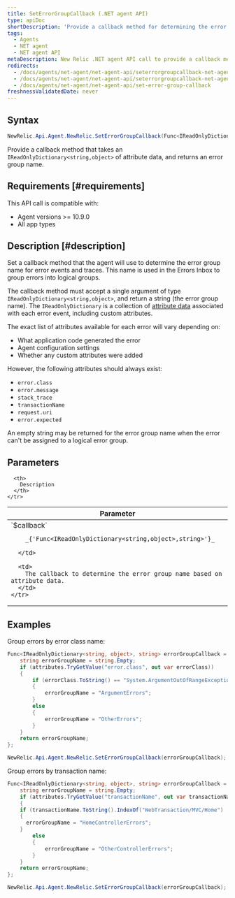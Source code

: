 ```yaml
---
title: SetErrorGroupCallback (.NET agent API)
type: apiDoc
shortDescription: 'Provide a callback method for determining the error group name based on attribute data'
tags:
  - Agents
  - NET agent
  - NET agent API
metaDescription: New Relic .NET agent API call to provide a callback method for determining the error group name for an error, based on attribute data.
redirects:
  - /docs/agents/net-agent/net-agent-api/seterrorgroupcallback-net-agent-api
  - /docs/agents/net-agent/net-agent-api/seterrorgroupcallback-net-agent
  - /docs/agents/net-agent/net-agent-api/set-error-group-callback
freshnessValidatedDate: never
---
```


## Syntax

```cs
NewRelic.Api.Agent.NewRelic.SetErrorGroupCallback(Func<IReadOnlyDictionary<string,object>, string> errorGroupCallback);
```
Provide a callback method that takes an `IReadOnlyDictionary<string,object>` of attribute data, and returns an error group name.

## Requirements [#requirements]

This API call is compatible with:

* Agent versions >= 10.9.0
* All app types

## Description [#description]

Set a callback method that the agent will use to determine the error group name for error events and traces.  This name is used in the Errors Inbox to group errors into logical groups.

The callback method must accept a single argument of type `IReadOnlyDictionary<string,object>`, and return a string (the error group name). The `IReadOnlyDictionary` is a collection of [attribute data](/docs/apm/agents/manage-apm-agents/agent-data/agent-attributes/) associated with each error event, including custom attributes.

The exact list of attributes available for each error will vary depending on:

  * What application code generated the error
  * Agent configuration settings
  * Whether any custom attributes were added

However, the following attributes should always exist:

  * `error.class`
  * `error.message`
  * `stack_trace`
  * `transactionName`
  * `request.uri`
  * `error.expected`

An empty string may be returned for the error group name when the error can't be assigned to a logical error group.

## Parameters

<table>
  <thead>
    <tr>
      <th width="25%">
        Parameter
      </th>

      <th>
        Description
      </th>
    </tr>
  </thead>

  <tbody>
    <tr>
      <td>
        `$callback`

        _{'Func<IReadOnlyDictionary<string,object>,string>'}_
        
      </td>

      <td>
        The callback to determine the error group name based on attribute data.
      </td>
    </tr>
  </tbody>
</table>

## Examples

Group errors by error class name:

```cs
Func<IReadOnlyDictionary<string, object>, string> errorGroupCallback = (attributes) => {
	string errorGroupName = string.Empty;
	if (attributes.TryGetValue("error.class", out var errorClass))
	{
		if (errorClass.ToString() == "System.ArgumentOutOfRangeException" || errorClass.ToString() == "System.ArgumentNullException")
		{
			errorGroupName = "ArgumentErrors";
		}
		else
		{
			errorGroupName = "OtherErrors";
		}
	}
	return errorGroupName;
};

NewRelic.Api.Agent.NewRelic.SetErrorGroupCallback(errorGroupCallback);
```

Group errors by transaction name:

```cs
Func<IReadOnlyDictionary<string, object>, string> errorGroupCallback = (attributes) => {
	string errorGroupName = string.Empty;
	if (attributes.TryGetValue("transactionName", out var transactionName))
	{
    if (transactionName.ToString().IndexOf("WebTransaction/MVC/Home") != -1)
    {
      errorGroupName = "HomeControllerErrors";
    }
		else
		{
			errorGroupName = "OtherControllerErrors";
		}
	}
	return errorGroupName;
};

NewRelic.Api.Agent.NewRelic.SetErrorGroupCallback(errorGroupCallback);
```
